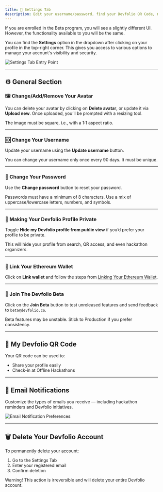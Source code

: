 ```yaml
---
title: 🔧 Settings Tab
description: Edit your username/password, find your Devfolio QR Code, make your profile private, delete your Devfolio Account 🔧
---
```


<Callout type="info">
  If you are enrolled in the Beta program, you will see a slightly different UI. However, the functionality available to you will be the same.
</Callout>

You can find the <strong>Settings</strong> option in the dropdown after clicking on your profile in the top-right corner. This gives you access to various options to manage your account's visibility and security.

<img src="/assets/image-3.1.1.png" alt="Settings Tab Entry Point" />

---

## ⚙️ General Section

### 🖼️ Change/Add/Remove Your Avatar

You can delete your avatar by clicking on **Delete avatar**, or update it via **Upload new**. Once uploaded, you’ll be prompted with a resizing tool.

<Callout type="info">
  The image must be square, i.e., with a 1:1 aspect ratio.
</Callout>

---

### 🆔 Change Your Username

Update your username using the **Update username** button.

<Callout type="info">
  You can change your username only once every 90 days. It must be unique.
</Callout>

---

### 🔐 Change Your Password

Use the **Change password** button to reset your password.

<Callout type="info">
  Passwords must have a minimum of 8 characters. Use a mix of uppercase/lowercase letters, numbers, and symbols.
</Callout>

---

### 🙈 Making Your Devfolio Profile Private

Toggle **Hide my Devfolio profile from public view** if you’d prefer your profile to be private.

<Callout type="info">
  This will hide your profile from search, QR access, and even hackathon organizers.
</Callout>

---

### 🔗 Link Your Ethereum Wallet

Click on **Link wallet** and follow the steps from [Linking Your Ethereum Wallet](./linking-your-ethereum-wallet.md).

---

### 🧪 Join The Devfolio Beta

Click on the **Join Beta** button to test unreleased features and send feedback to `beta@devfolio.co`.

<Callout type="info">
  Beta features may be unstable. Stick to Production if you prefer consistency.
</Callout>

---

## 📱 My Devfolio QR Code

Your QR code can be used to:

- Share your profile easily
- Check-in at Offline Hackathons

---

## 📧 Email Notifications

Customize the types of emails you receive — including hackathon reminders and Devfolio initiatives.

<img src="/assets/image-1.1.1.1.1.1.1.1.1.png" alt="Email Notification Preferences" />

---

## 🗑️ Delete Your Devfolio Account

To permanently delete your account:

1. Go to the Settings Tab
2. Enter your registered email
3. Confirm deletion

<Callout type="danger">
  Warning! This action is irreversible and will delete your entire Devfolio account.
</Callout>
